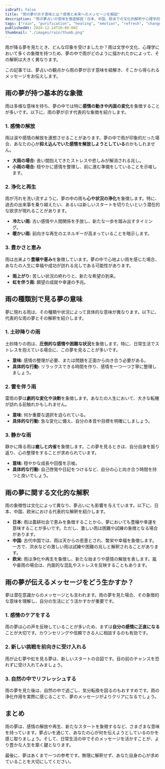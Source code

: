 ```yaml
---
isDraft: false
title: "雨の夢が示す意味とは？感情と未来へのメッセージを解説"
description: "雨の夢占いの意味を徹底解説！日本、中国、欧米での文化的解釈や心理学的背景を含め、感情の浄化や人生の再生など、夢が伝えるメッセージを深掘りします。"
tags: ["rain", "purification", "healing", "emotion", "refresh", "change", "growth", "stress-relief"]
publishedAt: 2024-12-14T20:00:00Z
thumbnail: "./images/rain/thumb.png"
---
```


雨が降る夢を見たとき、どんな印象を受けましたか？雨は文学や文化、心理学において多くの象徴を持つため、夢の中で雨がどのように描かれたかによって、その解釈は大きく異なります。

この記事では、夢占いの観点から雨の夢が示す意味を紐解き、そこから得られるメッセージをお伝えします。

<TableOfContents />

<AdUnit />

## 雨の夢が持つ基本的な象徴

雨は多様な意味を持ち、夢の中では特に<strong>感情の動きや内面の変化</strong>を象徴することが多いです。以下に、雨の夢が示す代表的な象徴を紹介します。

### 1. 感情の解放

雨は涙や感情の解放を連想させることがあります。夢の中で雨が印象的だった場合、あなたの心が<strong>抑え込んでいた感情を解放しようとしている</strong>のかもしれません。

- <strong>大雨の場合:</strong> 長い間抱えてきたストレスや悲しみが解消される兆し。
- <strong>小雨の場合:</strong> 穏やかに感情を整理し、前に進む準備をしていることを示唆します。

### 2. 浄化と再生

雨が汚れを洗い流すように、夢の中の雨も<strong>心や状況の浄化</strong>を象徴します。特に、過去の出来事を乗り越えたい、あるいは新しいスタートを切りたいという潜在的な欲求が現れることがあります。

- <strong>冷たい雨:</strong> 古い感情や人間関係を手放し、新たな一歩を踏み出すタイミング。
- <strong>暖かい雨:</strong> 前向きな再生のエネルギーが高まっていることを暗示します。

### 3. 豊かさと恵み

雨は古来より<strong>豊穣や恵み</strong>を象徴しています。夢の中で心地よい雨を感じた場合、あなたの人生に幸福や成功が訪れる兆しである可能性があります。

- <strong>雨上がり:</strong> 苦しい状況の終わりと、新たな希望の到来。
- <strong>虹を伴う雨:</strong> 願望の成就や幸運の予兆。

<AdUnit />

## 雨の種類別で見る夢の意味

夢に現れる雨は、その種類や状況によって具体的な意味が異なります。以下に、代表的な雨の夢とその解釈を紹介します。

### 1. 土砂降りの雨

土砂降りの雨は、**圧倒的な感情や困難な状況**を象徴します。特に、日常生活でストレスを抱えている場合に、この夢を見ることが多いです。

- <strong>意味:</strong> 感情の整理が必要、または問題を正面から向き合う必要がある。
- <strong>具体的な行動:</strong> リラックスできる時間を作り、感情を一つ一つ丁寧に整理しましょう。

### 2. 雷を伴う雨

雷雨の夢は<strong>劇的な変化や決断</strong>を象徴します。あなたの人生において、大きな転機が訪れる前触れかもしれません。

- <strong>意味:</strong> 何か重要な選択を迫られている。
- <strong>具体的な行動:</strong> 急な変化に備え、自分の本音や目標を明確にしましょう。

### 3. 静かな雨

静かに降る雨は<strong>癒しと内省</strong>を象徴します。この夢を見るときは、自分自身を振り返り、心の整理をすることが求められています。

- <strong>意味:</strong> 穏やかな成長や回復を示唆。
- <strong>具体的な行動:</strong> 自己啓発や日記をつけるなど、自分の心と向き合う時間を持つと良いでしょう。

<AdUnit />

## 雨の夢に関する文化的な解釈

雨の象徴性は文化によって異なり、夢占いにも影響を与えています。以下に、日本、中国、欧米における代表的な解釈を紹介します。

- <strong>日本:</strong> 雨は農耕社会で恵みを象徴することから、夢においても豊穣や幸運を意味することが多いです。ただし、激しい雨は困難や試練の象徴となる場合があります。
- <strong>中国:</strong> 古代中国では、雨は天からの恩恵とされ、繁栄や幸福を象徴します。一方で、洪水などの激しい雨は試練や困難の兆しと解釈されることがあります。
- <strong>欧米:</strong> 雨は浄化や再生を象徴し、新たな始まりや感情の解放を表します。嵐や豪雨の場合は、内面的な混乱やストレスを反映することもあります。

<AdUnit />

## 雨の夢が伝えるメッセージをどう生かすか？

夢は潜在意識からのメッセージとも言われます。雨の夢を見た場合、その象徴的な意味を理解し、自分の生活にどう活かすかが重要です。

### 1. 感情のケアをする

雨の夢は心の声を反映していることが多いため、まずは<strong>自分の感情に正直になる</strong>ことが大切です。カウンセリングや信頼できる人に相談するのも有効です。

### 2. 新しい挑戦を前向きに受け入れる

雨が止む夢や虹を見る夢は、新しいスタートの合図です。目の前のチャンスを恐れずに受け入れてみましょう。

### 3. 自然の中でリフレッシュする

雨の夢を見た後は、自然の中で過ごし、気分転換を図るのもおすすめです。雨の浄化作用を実際に感じることで、夢のメッセージがよりクリアになるでしょう。

<AdUnit />

## まとめ

雨の夢は、感情の解放や再生、新たなスタートを象徴するなど、さまざまな意味を持っています。夢占いを通じて、あなたの心が何を伝えようとしているのかを感じ取りましょう。そして、日常生活の中でそのメッセージを活かすことが、より豊かな人生を築く鍵となります。

最後に、夢はあくまで一つの参考です。無理に解釈せず、あなた自身の心が求めていることを大切にしてください。
